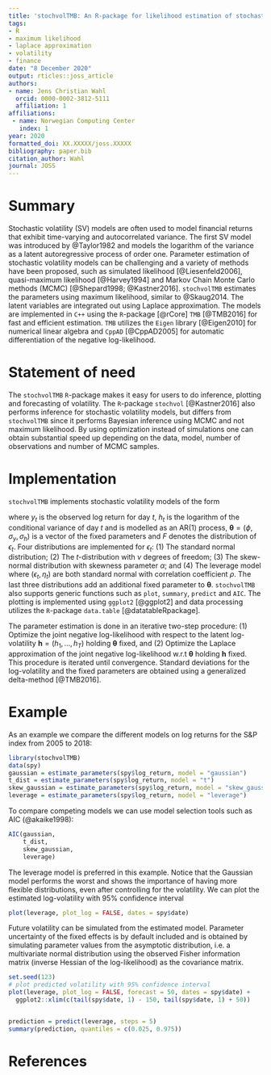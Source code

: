 ```yaml
---
title: 'stochvolTMB: An R-package for likelihood estimation of stochastic volatility models'
tags:
- R
- maximum likelihood
- laplace approximation
- volatility
- finance
date: "8 December 2020"
output: rticles::joss_article
authors:
- name: Jens Christian Wahl
  orcid: 0000-0002-3812-5111
  affiliation: 1
affiliations:
 - name: Norwegian Computing Center
   index: 1
year: 2020
formatted_doi: XX.XXXXX/joss.XXXXX
bibliography: paper.bib
citation_author: Wahl
journal: JOSS
---
```



# Summary

Stochastic volatility (SV) models are often used to model financial returns that exhibit time-varying and autocorrelated 
variance. The first SV model was introduced by @Taylor1982 and models the logarithm of the variance as a latent autoregressive process of 
order one. Parameter estimation of stochastic volatility models can be challenging and a variety of methods have been 
proposed, such as simulated likelihood [@Liesenfeld2006], quasi-maximum likelihood [@Harvey1994] and 
Markov Chain Monte Carlo methods (MCMC) [@Shepard1998; @Kastner2016]. `stochvolTMB` estimates
the parameters using maximum likelihood, similar to @Skaug2014. The latent variables are integrated out using Laplace approximation. 
The models are implemented in `C++` using the `R`-package [@rCore] `TMB` [@TMB2016] for fast and efficient estimation. `TMB` utilizes 
the `Eigen` library [@Eigen2010] for numerical linear algebra and `CppAD` [@CppAD2005] for automatic differentiation of 
the negative log-likelihood. 


# Statement of need
The `stochvolTMB` `R`-package makes it easy for users to do inference, plotting and forecasting of volatility. The `R`-package `stochvol` [@Kastner2016] also performs inference for stochastic volatility models, but differs from `stochvolTMB` since it performs Bayesian inference using MCMC and not maximum likelihood. 
By using optimization instead of simulations one can obtain substantial speed up depending on the data, model, number of observations and number of MCMC samples.  


# Implementation

`stochvolTMB` implements stochastic volatility models of the form

\begin{equation}
    \begin{aligned}
        y_t &= \sigma_y e^{h_t/2} \epsilon_t, \quad t = 1, \dots, T, \\
        h_{t+1} &= \phi h_{t} + \sigma_h \eta_t, \quad t = 1, \dots, T-1, \\
        \eta_t &\stackrel{\text{iid}}{\sim} \mathcal{N}(0,1), \\
        \epsilon_t &\stackrel{\text{iid}} {\sim}  F, \\
        h_1 &\sim \mathcal{N} \bigg (0, \frac{\sigma_h}{\sqrt{(1 - \phi^2)}} \bigg ),
    \end{aligned}
\end{equation}

where $y_t$ is the observed log return for day $t$, $h_t$ is the logarithm of the conditional variance of day $t$ and is modelled as an AR(1) process, $\boldsymbol{\theta} = (\phi, \sigma_y, \sigma_h)$ is a vector of the fixed parameters and $F$ denotes the distribution of $\epsilon_t$. 
Four distributions are implemented for $\epsilon_t$: (1) The standard normal distribution; (2) The $t$-distribution with $\nu$ degrees of freedom; 
(3) The skew-normal distribution with skewness parameter $\alpha$; and (4) The leverage model where $(\epsilon_t, \eta_t)$ are both standard normal with correlation
coefficient $\rho$. The last three distributions add an additional fixed parameter to $\boldsymbol{\theta}$. `stochvolTMB` also supports generic functions such as `plot`, `summary`, `predict` and `AIC`. The plotting is 
implemented using `ggplot2` [@ggplot2] and data processing utilizes the `R`-package `data.table` [@datatableRpackage]. 

The parameter estimation is done in an iterative two-step procedure: (1) Optimize the joint negative log-likelihood 
with respect to the latent log-volatility $\boldsymbol{h} = (h_1, \ldots, h_T)$ holding $\boldsymbol{\theta}$ fixed, and (2) Optimize 
the Laplace approximation of the joint negative log-likelihood w.r.t $\boldsymbol{\theta}$ holding $\boldsymbol{h}$ fixed. This procedure is iterated until convergence. 
Standard deviations for the log-volatility and the fixed parameters are obtained using a generalized delta-method [@TMB2016].


# Example 

As an example we compare the different models on log returns for the S&P index from 2005 to 2018:

```r
library(stochvolTMB)
data(spy)
gaussian = estimate_parameters(spy$log_return, model = "gaussian")
t_dist = estimate_parameters(spy$log_return, model = "t")
skew_gaussian = estimate_parameters(spy$log_return, model = "skew_gaussian")
leverage = estimate_parameters(spy$log_return, model = "leverage")
```

To compare competing models we can use model selection tools such as AIC (@akaike1998):

```r
AIC(gaussian,
    t_dist,
    skew_gaussian,
    leverage)
```

The leverage model is preferred in this example. Notice that the Gaussian model performs the worst and shows the
importance of having more flexible distributions, even after controlling for the volatility. We can plot the estimated log-volatility with 95% confidence interval

```r
plot(leverage, plot_log = FALSE, dates = spy$date)
```

Future volatility can be simulated from the estimated model. Parameter uncertainty of the fixed effects is by default included and is obtained by simulating parameter values from the asymptotic distribution, i.e. a multivariate normal distribution using the observed Fisher information matrix (inverse Hessian of the log-likelihood) as the covariance matrix. 

```r
set.seed(123)
# plot predicted volatility with 95% confidence interval
plot(leverage, plot_log = FALSE, forecast = 50, dates = spy$date) +
  ggplot2::xlim(c(tail(spy$date, 1) - 150, tail(spy$date, 1) + 50))


prediction = predict(leverage, steps = 5)
summary(prediction, quantiles = c(0.025, 0.975))

```





# References